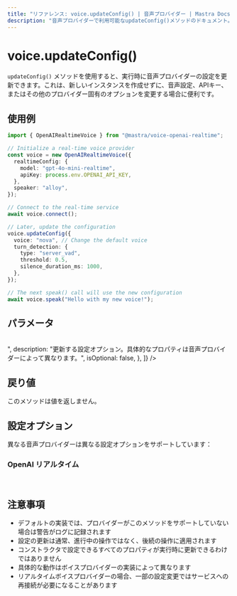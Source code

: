 ```yaml
---
title: "リファレンス: voice.updateConfig() | 音声プロバイダー | Mastra Docs"
description: "音声プロバイダーで利用可能なupdateConfig()メソッドのドキュメント。実行時に音声プロバイダーの設定を更新します。"
---
```


# voice.updateConfig()

`updateConfig()` メソッドを使用すると、実行時に音声プロバイダーの設定を更新できます。これは、新しいインスタンスを作成せずに、音声設定、APIキー、またはその他のプロバイダー固有のオプションを変更する場合に便利です。

## 使用例

```typescript
import { OpenAIRealtimeVoice } from "@mastra/voice-openai-realtime";

// Initialize a real-time voice provider
const voice = new OpenAIRealtimeVoice({
  realtimeConfig: {
    model: "gpt-4o-mini-realtime",
    apiKey: process.env.OPENAI_API_KEY,
  },
  speaker: "alloy",
});

// Connect to the real-time service
await voice.connect();

// Later, update the configuration
voice.updateConfig({
  voice: "nova", // Change the default voice
  turn_detection: {
    type: "server_vad",
    threshold: 0.5,
    silence_duration_ms: 1000,
  },
});

// The next speak() call will use the new configuration
await voice.speak("Hello with my new voice!");
```

## パラメータ

<br />
<PropertiesTable
  content={[
    {
      name: "options",
      type: "Record<string, unknown>",
      description:
        "更新する設定オプション。具体的なプロパティは音声プロバイダーによって異なります。",
      isOptional: false,
    },
  ]}
/>

## 戻り値

このメソッドは値を返しません。

## 設定オプション

異なる音声プロバイダーは異なる設定オプションをサポートしています：

### OpenAI リアルタイム

<br />
<PropertiesTable
  content={[
    {
      name: "voice",
      type: "string",
      description: "音声合成に使用する音声ID（例：'alloy'、'echo'、'nova'）",
      isOptional: true,
    },
    {
      name: "turn_detection",
      type: "{ type: string, threshold?: number, silence_duration_ms?: number }",
      description: "ユーザーが話し終わったことを検出するための設定",
      isOptional: true,
    },
  ]}
/>

## 注意事項

- デフォルトの実装では、プロバイダーがこのメソッドをサポートしていない場合は警告がログに記録されます
- 設定の更新は通常、進行中の操作ではなく、後続の操作に適用されます
- コンストラクタで設定できるすべてのプロパティが実行時に更新できるわけではありません
- 具体的な動作はボイスプロバイダーの実装によって異なります
- リアルタイムボイスプロバイダーの場合、一部の設定変更ではサービスへの再接続が必要になることがあります
